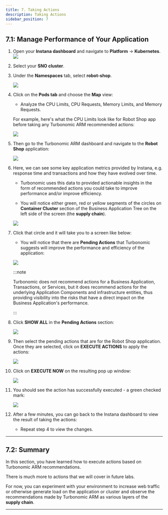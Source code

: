 ```yaml
---
title: 7. Taking Actions
description: Taking Actions
sidebar_position: 7
---
```


## 7.1: Manage Performance of Your Application

1. Open your **Instana dashboard** and navigate to **Platform** ->
   **Kubernetes**. ![](images/action-1.png)

1. Select your **SNO cluster**.

1. Under the **Namespaces** tab, select **robot-shop**.

   ![](images/action-2.png)

1. Click on the **Pods tab** and choose the **Map** view:

   - Analyze the CPU Limits, CPU Requests, Memory Limits, and Memory Requests.

   For example, here's what the CPU Limits look like for Robot Shop app before
   taking any Turbonomic ARM recommended actions:

   ![](images/action-3.png)

1. Then go to the Turbonomic ARM dashboard and navigate to the **Robot Shop**
   application:

   ![](images/action-4.png)

1. Here, we can see some key application metrics provided by Instana, e.g.
   response time and transactions and how they have evolved over time.

   - Turbonomic uses this data to provided actionable insights in the form of
     recommended actions you could take to improve performance and/or improve
     efficiency.

   - You will notice either green, red or yellow segments of the circles on
     **Container Cluster** section of the Business Application Tree on the left
     side of the screen (the **supply chain**).

   ![](images/action-5.png)

1. Click that circle and it will take you to a screen like below:

   - You will notice that there are **Pending Actions** that Turbonomic suggests
     will improve the performance and efficiency of the application:

   ![](images/action-6.png)

   :::note

   Turbonomic does not recommend actions for a Business Application,
   Transactions, or Services, but it does recommend actions for the underlying
   Application Components and infrastructure entities, thus providing visibility
   into the risks that have a direct impact on the Business Application's
   performance.

   :::

1. Click **SHOW ALL** in the **Pending Actions** section:

   ![](images/action-7.png)

1. Then select the pending actions that are for the Robot Shop application. Once
   they are selected, click on **EXECUTE ACTIONS** to apply the actions:

   ![](images/action-8.png)

1. Click on **EXECUTE NOW** on the resulting pop up window:

   ![](images/action-9.png)

1. You should see the action has successfully executed - a green checked mark:

   ![](images/action-10.png)

1. After a few minutes, you can go back to the Instana dashboard to view the
   result of taking the actions:
   - Repeat step 4 to view the changes.

---

## 7.2: Summary

In this section, you have learned how to execute actions based on Turbonomic ARM
recommendations.

There is much more to actions that we will cover in future labs.

For now, you can experiment with your environment to increase web traffic or
otherwise generate load on the application or cluster and observe the
recommendations made by Turbonomic ARM as various layers of the **supply
chain**.

---
